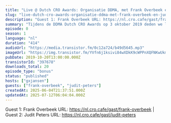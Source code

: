 ```yaml
---
title: "Live @ Dutch CRO Awards: Organisatie DDMA, met Frank Overbeek en Judith Peters"
slug: "live-dutch-cro-awards-organisatie-ddma-met-frank-overbeek-en-judith-peters"
description: "Guest 1: Frank Overbeek URL: https://nl.cro.cafe/gast/frank-overbeek | Guest 2: Judit Peters URL: https://nl.cro.cafe/gast/judit-peters"
summary: "Tijdens de DDMA Dutch CRO Awards op 3 oktober 2019 deden we live verslag vanaf het event.\r\n\r\nIn deze clip spraken we met Judith en Frank van DDMA zelf over de organisatie van het event."
episode: 0
season: 1
language: "nl"
duration: "414"
audioUrl: "https://media.transistor.fm/0c12a724/b49d5645.mp3"
imageUrl: "https://img.transistor.fm/YVfn6j1ksivi84wXDkK9cWPPnXQFNKwUkm-aVDCyCe8/rs:fill:3000:3000:1/q:60/aHR0cHM6Ly9pbWct/dXBsb2FkLXByb2R1/Y3Rpb24udHJhbnNp/c3Rvci5mbS9mMjAx/NmI1YzNjODExOGZh/MjVkZWVlYzUxMjA4/YTlhMi5qcGVn.webp"
pubDate: 2019-10-20T13:00:00.000Z
transistorId: "397678"
downloads_total: 20
episode_type: "bonus"
status: "published"
hosts: ["gxjansen"]
guests: ["frank-overbeek", "judit-peters"]
createdAt: 2025-06-04T21:37:51.000Z
updatedAt: 2025-07-12T06:04:04.000Z
---
```


Guest 1: Frank Overbeek URL: https://nl.cro.cafe/gast/frank-overbeek | Guest 2: Judit Peters URL: https://nl.cro.cafe/gast/judit-peters
